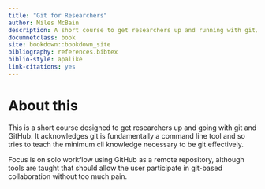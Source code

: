```yaml
---
title: "Git for Researchers"
author: Miles McBain
description: A short course to get researchers up and running with git/GitHub
documnetclass: book
site: bookdown::bookdown_site
bibliography: references.bibtex
biblio-style: apalike
link-citations: yes
---
```


# About this

This is a short course designed to get researchers up and going with git and
GitHub. It acknowledges git is fundamentally a command line tool and so tries to
teach the minimum cli knowledge necessary to be git effectively.

Focus is on solo workflow using GitHub as a remote repository, although tools
are taught that should allow the user participate in git-based collaboration
without too much pain.
